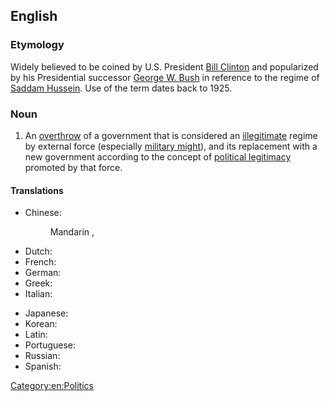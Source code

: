==English==
{{wikipedia}}

===Etymology===
Widely believed to be coined by U.S. President [[w:Bill Clinton|Bill Clinton]] and popularized by his Presidential successor [[w:George W. Bush|George W. Bush]] in reference to the regime of [[w:Saddam Hussein|Saddam Hussein]]. Use of the term dates back to 1925.

===Noun===
{{en-noun|head=[[regime]] [[change]]|-}}

# An [[overthrow]] of a government that is considered an [[illegitimate]] regime by external force (especially [[military might]]), and its replacement with a new government according to the concept of [[political legitimacy]] promoted by that force.

====Translations====
{{trans-top|overthrow of a government}}
* Chinese:
*: Mandarin {{t|zh|政权变动}} {{qualifier|simplied}}, {{t|zh|政權變動}} {{qualifier|traditional}} {{t|zh|zhèngquán-biàndòng|sc=Latn}} {{qualifier|pinyin}}
* Dutch: {{t-|nl|regime verandering}}
* French: {{t-|fr|changement de régime|m}}
* German: {{t-|de|Regimeänderung|f}}
* Greek: {{t-|el|αλλαγή καθεστώτος|f|tr=allagí kathestótos}}
* Italian: {{t-|it|cambiamento di regime|m}}
{{trans-mid}}
* Japanese: {{t-|ja|政体の変更|tr=[[seitái no henkō]]}}
* Korean: {{t-|ko|정권 변화|tr=jeonggweon pyeonhwa}}
* Latin: {{t-|la|commutatio regiminis}}
* Portuguese: {{t-|pt|mudança do regimen|f}}
* Russian: {{t-|ru|изменение режима|n|tr=izmenénije režíma}}
* Spanish: {{t-|es|cambio del régimen|m}}
{{trans-bottom}}

[[Category:en:Politics]]